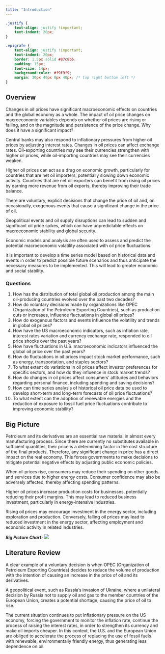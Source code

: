 ```yaml
---
title: "Introduction"
---
```

```css
.justify {
    text-align: justify !important;
    text-indent: 20px; 
}

.epigrafe {
    text-align: justify !important;
    text-indent: 20px; 
    border: 1.5px solid #87c8b5; 
    padding: 15px; 
    font-size: 14px;
    background-color: #f9f9f9; 
    margin: 30px 40px 0px 40px; /* top right bottom left */
}
```

## Overview
::: {.justify}
Changes in oil prices have significant macroeconomic effects on countries and the global economy as a whole. The impact of oil price changes on macroeconomic variables depends on whether oil prices are rising or falling, and on the magnitude and persistence of the price change. Why does it have a significant impact? 

Central banks may also respond to inflationary pressures from higher oil prices by adjusting interest rates. Changes in oil prices can affect exchange rates. Oil-exporting countries may see their currencies strengthen with higher oil prices, while oil-importing countries may see their currencies weaken.

Higher oil prices can act as a drag on economic growth, particularly for countries that are net oil importers, potentially slowing down economic activity. Countries that are net oil exporters can benefit from rising oil prices by earning more revenue from oil exports, thereby improving their trade balance. 

There are voluntary,  explicit decisions that change the price of oil and, on occasionally, exogenous events that cause a significant change in the price of oil.

Geopolitical events and oil supply disruptions can lead to sudden and significant oil price spikes, which can have unpredictable effects on macroeconomic stability and global security.

Economic models and analysis are often used to assess and predict the potential macroeconomic volatility associated with oil price fluctuations.

It is important to develop a time series model based on historical data and events in order to predict possible future scenarios and thus anticipate the necessary measures to be implemented. This will lead to greater economic and social stability. 
:::

### Questions

1. How has the distribution of total global oil production among the main oil-producing countries evolved over the past two decades?
2. How do voluntary decisions made by organizations like OPEC (Organization of the Petroleum Exporting Countries), such as production cuts or increases, influence fluctuations in global oil prices?
3. How do exogenous factors and events influence the volatility and trends in global oil prices?
4. How have the US macroeconomic indicators, such as inflation rate, interest rates variation and currency exchange rate, responded to oil price shocks over the past years?
5. How have fluctuations in U.S. macroeconomic indicators influenced the global oil price over the past years?
6. How do fluctuations in oil prices impact stock market performance, such as energy, transportation, and staples sectors?
7. To what extent do variations in oil prices affect investor preferences for specific sectors, and how do they influence in stock market trends?
8. How do changes in oil prices affect consumers' attitudes and behaviors regarding personal finance, including spending and saving decisions?
9. How can time series analysis of historical oil price data be used to develop short-term and long-term forecasts of oil price fluctuations?
10. To what extent can the adoption of renewable energies and the reduction of exposure to fossil fuel price fluctuations contribute to improving economic stability?

## Big Picture
::: {.justify}
Petroleum and its derivatives are an essential raw material in almost every manufacturing process. Since there are currently no substitutes available in sufficient quantities, their price is a determining factor in the cost structure of the final products. Therefore, any significant change in price has a direct impact on the real economy. This forces governments to make decisions to mitigate potential negative effects by adjusting public economic policies.

When oil prices rise, consumers may reduce their spending on other goods and services due to higher energy costs. Consumer confidence may also be adversely affected, thereby affecting spending patterns.

Higher oil prices increase production costs for businesses, potentially reducing their profit margins. This may lead to reduced business investment, particularly in energy-intensive industries.

Rising oil prices may encourage investment in the energy sector, including exploration and production. Conversely, falling oil prices may lead to reduced investment in the energy sector, affecting employment and economic activity in related industries.
:::
***Big Picture Chart:***
![](./images/big_picture_diagram.png)


## Literature Review
::: {.justify}
A clear example of a voluntary decision is when OPEC (Organization of Petroleum Exporting Countries) decides to reduce the volume of production with the intention of causing an increase in the price of oil and its derivatives.

A geopolitical event, such as Russia's invasion of Ukraine, where a unilateral decision by Russia not to supply oil and gas to the member countries of the European Union, creates a potential shortage, causing the price of oil to rise.

The current situation continues to put inflationary pressure on the US economy, forcing the government to monitor the inflation rate, continue the process of raising the interest rates, in order to strengthen its currency and make oil imports cheaper. In this context, the U.S. and the European Union are obliged to accelerate the process of replacing the use of fossil fuels with renewable, environmentally friendly energy, thus generating less dependence on oil.
:::